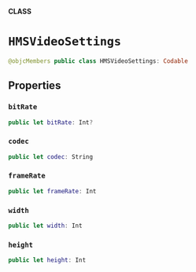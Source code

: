 **CLASS**

# `HMSVideoSettings`

```swift
@objcMembers public class HMSVideoSettings: Codable
```

## Properties
### `bitRate`

```swift
public let bitRate: Int?
```

### `codec`

```swift
public let codec: String
```

### `frameRate`

```swift
public let frameRate: Int
```

### `width`

```swift
public let width: Int
```

### `height`

```swift
public let height: Int
```
